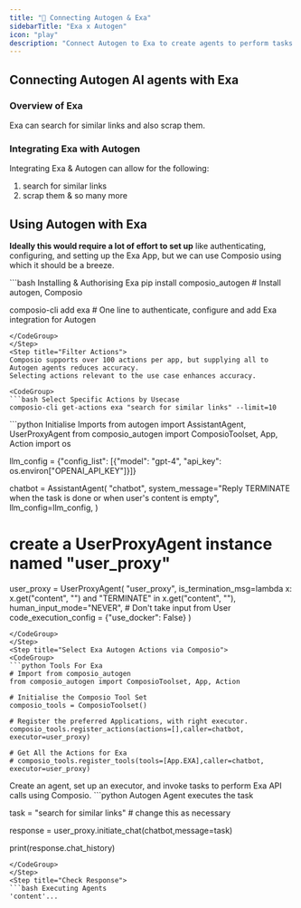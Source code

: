```yaml
---
title: "🚀 Connecting Autogen & Exa"
sidebarTitle: "Exa x Autogen"
icon: "play"
description: "Connect Autogen to Exa to create agents to perform tasks using natural language"
---
```


## Connecting Autogen AI agents with Exa

### Overview of Exa

Exa can search for similar links and also scrap them.

### Integrating Exa with Autogen

Integrating Exa & Autogen can allow for the following:

1. search for similar links
2. scrap them
& so many more

## Using Autogen with Exa

<Steps>
<Step title="Setting Up the Environment">

**Ideally this would require a lot of effort to set up** like authenticating, configuring, and setting up the Exa App, but we can use Composio using which it should be a breeze.

<CodeGroup>
```bash Installing & Authorising Exa
pip install composio_autogen # Install autogen, Composio 

composio-cli add exa # One line to authenticate, configure and add Exa integration for Autogen
```
</CodeGroup>
</Step>
<Step title="Filter Actions">
Composio supports over 100 actions per app, but supplying all to Autogen agents reduces accuracy.
Selecting actions relevant to the use case enhances accuracy.

<CodeGroup>
```bash Select Specific Actions by Usecase
composio-cli get-actions exa "search for similar links" --limit=10
```
</CodeGroup>

</Step>
<Step title="Import Base Packages">

<CodeGroup>
```python Initialise Imports
from autogen import AssistantAgent, UserProxyAgent
from composio_autogen import ComposioToolset, App, Action
import os

llm_config = {"config_list": [{"model": "gpt-4", "api_key": os.environ["OPENAI_API_KEY"]}]}

chatbot = AssistantAgent(
    "chatbot",
    system_message="Reply TERMINATE when the task is done or when user's content is empty",
    llm_config=llm_config,
)

# create a UserProxyAgent instance named "user_proxy"
user_proxy = UserProxyAgent(
    "user_proxy",
    is_termination_msg=lambda x: x.get("content", "") and "TERMINATE" in x.get("content", ""),
    human_input_mode="NEVER", # Don't take input from User
    code_execution_config = {"use_docker": False}
)
```
</CodeGroup>
</Step>
<Step title="Select Exa Autogen Actions via Composio">
<CodeGroup>
```python Tools For Exa
# Import from composio_autogen
from composio_autogen import ComposioToolset, App, Action

# Initialise the Composio Tool Set
composio_tools = ComposioToolset()

# Register the preferred Applications, with right executor. 
composio_tools.register_actions(actions=[],caller=chatbot, executor=user_proxy)

# Get All the Actions for Exa
# composio_tools.register_tools(tools=[App.EXA],caller=chatbot, executor=user_proxy) 
```
</CodeGroup>
</Step>
<Step title="Execute the Agent">
Create an agent, set up an executor, and invoke tasks to perform Exa API calls using Composio. 
<CodeGroup>
```python Autogen Agent executes the task

task = "search for similar links" # change this as necessary

response = user_proxy.initiate_chat(chatbot,message=task)

print(response.chat_history)
```
</CodeGroup>
</Step>
<Step title="Check Response">
```bash Executing Agents
'content'...
```
</Step>
</Steps>

